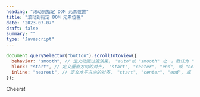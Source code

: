 ```yaml
---
heading: "滚动到指定 DOM 元素位置"
title: "滚动到指定 DOM 元素位置"
date: "2023-07-07"
draft: false
summary: ""
type: "Javascript"
---
```




```js
document.querySelector("button").scrollIntoView({
  behavior: "smooth", // 定义动画过渡效果， "auto"或 "smooth" 之一。默认为 "auto"
  block: "start", // 定义垂直方向的对齐， "start", "center", "end", 或 "nearest"之一。默认为 "start"
  inline: "nearest", // 定义水平方向的对齐， "start", "center", "end", 或 "nearest"之一。默认为 "nearest"
});
```


Cheers! <Twemoji emoji="clinking-beer-mugs" />